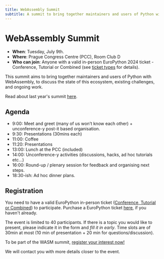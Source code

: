 ```yaml
---
title: WebAssembly Summit
subtitle: A summit to bring together maintainers and users of Python with WebAssembly, to discuss the state of this ecosystem, existing challenges, and ongoing work.
---
```


# WebAssembly Summit

* **When**: Tuesday, July 9th.
* **Where**: Prague Congress Centre (PCC), Room Club D
* **Who can join**: Anyone with a valid in-person EuroPython 2024 ticket - Conference, Tutorial or Combined (see [ticket types](https://ep2024.europython.eu/tickets#ticket-types) for details).

This summit aims to bring together maintainers and users of Python with WebAssembly, to discuss the state of this ecosystem, existing challenges, and ongoing work.

Read about last year's summit [here](https://github.com/psf/webassembly/blob/main/meetings/2023/webassembly-summit-europython.md).


## Agenda

* 9:00: Meet and greet (many of us won’t know each other) + unconference-y post-it based organisation.
* 9:30: Presentations (30mins each)
* 11:00: Coffee
* 11:20: Presentations
* 13:00: Lunch at the PCC (included)
* 14:00: Unconference-y activities (discussions, hacks, ad hoc tutorials etc…)
* 16:00: Round-up / plenary session for feedback and organising next steps.
* 18:30-ish: Ad hoc dinner plans.

## Registration

You need to have a valid EuroPython in-person ticket ([Conference, Tutorial or Combined](https://ep2024.europython.eu/tickets#ticket-types)) to participate. Purchase a EuroPython ticket [here](https://tickets.europython.eu/), if you haven't already.

The event is limited to 40 participants. If there is a topic you would like to present, please indicate it in the form and _fill it in early_. Time slots are of 30min at most (10 min of presentation + 20 min for questions/discussion).

To be part of the WASM summit, [register your interest now!](https://forms.gle/J5wBhR9dChVSLiUHA)

We will contact you with more details closer to the event.
